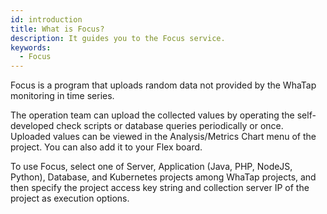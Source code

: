 ```yaml
---
id: introduction
title: What is Focus?
description: It guides you to the Focus service.
keywords:
  - Focus
---
```


Focus is a program that uploads random data not provided by the WhaTap monitoring in time series. 

The operation team can upload the collected values by operating the self-developed check scripts or database queries periodically or once. Uploaded values can be viewed in the Analysis/Metrics Chart menu of the project. You can also add it to your Flex board.

To use Focus, select one of Server, Application (Java, PHP, NodeJS, Python), Database, and Kubernetes projects among WhaTap projects, and then specify the project access key string and collection server IP of the project as execution options.
